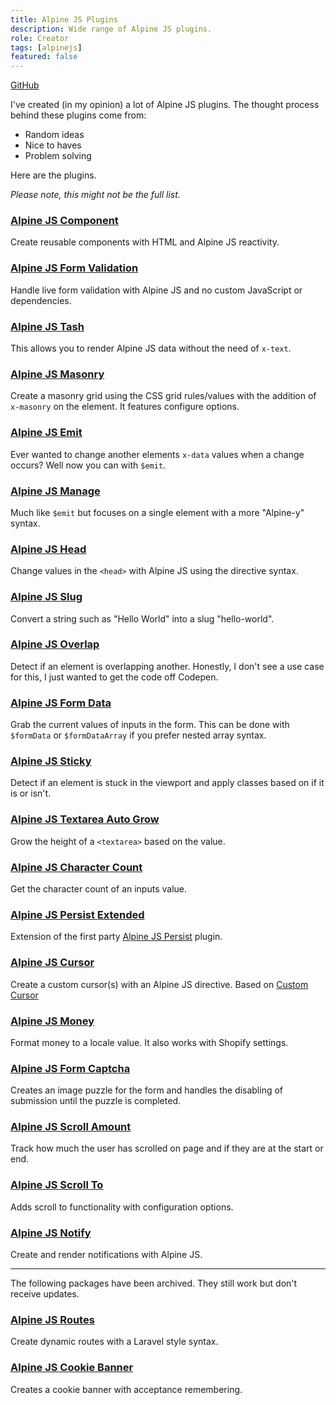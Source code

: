 ```yaml
---
title: Alpine JS Plugins
description: Wide range of Alpine JS plugins.
role: Creator
tags: [alpinejs]
featured: false
---
```


[GitHub](https://github.com/markmead?tab=repositories&q=alpinejs-&type=&language=&sort=)

I've created (in my opinion) a lot of Alpine JS plugins. The thought process behind these plugins come from:

- Random ideas
- Nice to haves
- Problem solving

Here are the plugins.

_Please note, this might not be the full list._

### [Alpine JS Component](https://github.com/markmead/alpinejs-component)

Create reusable components with HTML and Alpine JS reactivity.

### [Alpine JS Form Validation](https://github.com/markmead/alpinejs-form-validation)

Handle live form validation with Alpine JS and no custom JavaScript or dependencies.

### [Alpine JS Tash](https://github.com/markmead/alpinejs-tash)

This allows you to render Alpine JS data without the need of `x-text`.

### [Alpine JS Masonry](https://github.com/markmead/alpinejs-masonry)

Create a masonry grid using the CSS grid rules/values with the addition of `x-masonry` on the element. It features configure options.

### [Alpine JS Emit](https://github.com/markmead/alpinejs-emit)

Ever wanted to change another elements `x-data` values when a change occurs? Well now you can with `$emit`.

### [Alpine JS Manage](https://github.com/markmead/alpinejs-manage)

Much like `$emit` but focuses on a single element with a more "Alpine-y" syntax.

### [Alpine JS Head](https://github.com/markmead/alpinejs-head)

Change values in the `<head>` with Alpine JS using the directive syntax.

### [Alpine JS Slug](https://github.com/markmead/alpinejs-slug)

Convert a string such as "Hello World" into a slug "hello-world".

### [Alpine JS Overlap](https://github.com/markmead/alpinejs-overlap)

Detect if an element is overlapping another. Honestly, I don't see a use case for this, I just wanted to get the code off Codepen.

### [Alpine JS Form Data](https://github.com/markmead/alpinejs-form-data)

Grab the current values of inputs in the form. This can be done with `$formData` or `$formDataArray` if you prefer nested array syntax.

### [Alpine JS Sticky](https://github.com/markmead/alpinejs-sticky)

Detect if an element is stuck in the viewport and apply classes based on if it is or isn't.

### [Alpine JS Textarea Auto Grow](https://github.com/markmead/alpinejs-textarea-autogrow)

Grow the height of a `<textarea>` based on the value.

### [Alpine JS Character Count](https://github.com/markmead/alpinejs-character-count)

Get the character count of an inputs value.

### [Alpine JS Persist Extended](https://github.com/markmead/alpinejs-persist-extended)

Extension of the first party [Alpine JS Persist]() plugin.

### [Alpine JS Cursor](https://github.com/markmead/alpinejs-cursor)

Create a custom cursor(s) with an Alpine JS directive. Based on [Custom Cursor]()

### [Alpine JS Money](https://github.com/markmead/alpinejs-money)

Format money to a locale value. It also works with Shopify settings.

### [Alpine JS Form Captcha](https://github.com/markmead/alpinejs-form-captcha)

Creates an image puzzle for the form and handles the disabling of submission until the puzzle is completed.

### [Alpine JS Scroll Amount](https://github.com/markmead/alpinejs-scroll-amount)

Track how much the user has scrolled on page and if they are at the start or end.

### [Alpine JS Scroll To](https://github.com/markmead/alpinejs-scroll-to)

Adds scroll to functionality with configuration options.

### [Alpine JS Notify](https://github.com/markmead/alpinejs-notify)

Create and render notifications with Alpine JS.

---

The following packages have been archived. They still work but don't receive updates.

### [Alpine JS Routes](https://github.com/markmead/alpinejs-routes)

Create dynamic routes with a Laravel style syntax.

### [Alpine JS Cookie Banner](https://github.com/markmead/alpinejs-cookie-banner)

Creates a cookie banner with acceptance remembering.
